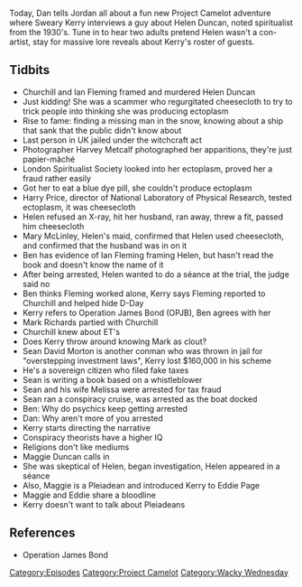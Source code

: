 {{DEFAULTSORT:
    #_EPISODE_0187:Magic Cheesecloth and Secret Pleiadians
}}{{Episode
    | title           = Magic Cheesecloth and Secret Pleiadians
    | caption         = [https://knowledgefight.libsyn.com/knowledge-fight-magic-cheesecloth-and-secret-pleiadians Listen to this episode on Libsyn]
    | episodeNumber   = 187
    | length          = 01:32:22
    | airDate         = August 1, 2018
    | episodeType     = [[:Category:Project Camelot|Project Camelot]], [[:Category:Wacky Wednesday|Wacky Wednesday]]
    | appearance      = [[Ben Jones]], [[Kerry Cassidy]], [[Helen Duncan]], [[Ian Fleming]], [[Winston Churchill]], [[Harvey Metcalf]], [[Harry Price]], [[Mary McLinley]], [[David Icke]], [[Mark Richards]], [[The Dutchman]], [[Sean David Morton]], [[Melissa Morton]], [[Maggie Duncan]], [[Eddie Page]]
    | previousEpisode = [[186: February 17-18, 2009]]
    | nextEpisode     = [[188: August 1, 2018]]
}}

{{Stub}}

Today, Dan tells Jordan all about a fun new Project Camelot adventure where Sweary Kerry interviews a guy about Helen Duncan, noted spiritualist from the 1930's. Tune in to hear two adults pretend Helen wasn't a con-artist, stay for massive lore reveals about Kerry's roster of guests.

==Tidbits==

*Churchill and Ian Fleming framed and murdered Helen Duncan
*Just kidding! She was a scammer who regurgitated cheesecloth to try to trick people into thinking she was producing ectoplasm
*Rise to fame: finding a missing man in the snow, knowing about a ship that sank that the public didn't know about
*Last person in UK jailed under the witchcraft act
*Photographer Harvey Metcalf photographed her apparitions, they're just papier-mâché
*London Spiritualist Society looked into her ectoplasm, proved her a fraud rather easily
*Got her to eat a blue dye pill, she couldn't produce ectoplasm
*Harry Price, director of National Laboratory of Physical Research, tested ectoplasm, it was cheesecloth
*Helen refused an X-ray, hit her husband, ran away, threw a fit, passed him cheesecloth
*Mary McLinley, Helen's maid, confirmed that Helen used cheesecloth, and confirmed that the husband was in on it
*Ben has evidence of Ian Fleming framing Helen, but hasn't read the book and doesn't know the name of it
*After being arrested, Helen wanted to do a séance at the trial, the judge said no
*Ben thinks Fleming worked alone, Kerry says Fleming reported to Churchill and helped hide D-Day
*Kerry refers to Operation James Bond (OPJB), Ben agrees with her
*Mark Richards partied with Churchill
*Churchill knew about ET's
*Does Kerry throw around knowing Mark as clout?
*Sean David Morton is another conman who was thrown in jail for "overstepping investment laws", Kerry lost $160,000 in his scheme
*He's a sovereign citizen who filed fake taxes
*Sean is writing a book based on a whistleblower
*Sean and his wife Melissa were arrested for tax fraud
*Sean ran a conspiracy cruise, was arrested as the boat docked
*Ben: Why do psychics keep getting arrested
*Dan: Why aren't more of you arrested
*Kerry starts directing the narrative
*Conspiracy theorists have a higher IQ
*Religions don't like mediums
*Maggie Duncan calls in
*She was skeptical of Helen, began investigation, Helen appeared in a séance
*Also, Maggie is a Pleiadean and introduced Kerry to Eddie Page
*Maggie and Eddie share a bloodline
*Kerry doesn't want to talk about Pleiadeans

==References==

*Operation James Bond

[[Category:Episodes]]
[[Category:Project Camelot]]
[[Category:Wacky Wednesday]]
